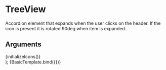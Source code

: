 
<Meta title="Components/Tree View" component={TreeView} />

# TreeView

Accordion element that expands when the user clicks on the header. If the icon is present it is rotated 90deg when item is expanded.

## Arguments

<ArgTypes of={TreeView} />

  <div>
    {initializeIcons()}
    <TreeView {...args} />
  </div>
);

<Canvas>
  <Story
    name="Basic"
    args={{
      items: [
        {
          key: 'TreeviewItem1',
          label: 'Item 1',
          children: [
            {
              key: 'TreeviewItem1_1',
              label: 'Item 1.1',
            },
            {
              key: 'TreeviewItem1_2',
              label: 'Item 1.2',
            },
            {
              key: 'TreeviewItem1_3',
              label: 'Item 1.3',
            },
          ],
        },
        {
          key: 'TreeviewItem2',
          label: 'Item 2',
        },
        {
          key: 'TreeviewItem3',
          label: 'Item 3',
          children: [
            {
              key: 'TreeviewItem3_1',
              label: 'Item 3.1',
            },
            {
              key: 'TreeviewItem3_2',
              label: 'Item 3.2',
              children: [
                {
                  key: 'TreeviewItem3_2_1',
                  label: 'Item 3.2.1',
                },
                {
                  key: 'TreeviewItem3_2_2',
                  label: 'Item 3.2.2',
                },
                {
                  key: 'TreeviewItem3_2_3',
                  label: 'Item 3.2.3',
                },
              ],
            },
          ],
        },
      ],
    }}
  >
    {BasicTemplate.bind({})}
  </Story>
</Canvas>

